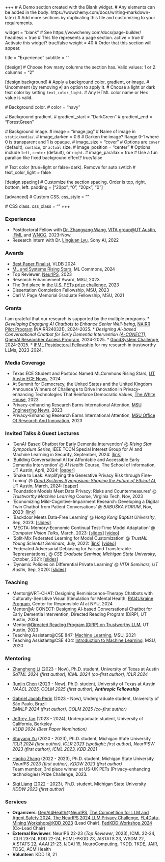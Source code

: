 +++
# A Demo section created with the Blank widget.
# Any elements can be added in the body: https://wowchemy.com/docs/writing-markdown-latex/
# Add more sections by duplicating this file and customizing to your requirements.

widget = "blank"  # See https://wowchemy.com/docs/page-builder/
headless = true  # This file represents a page section.
active = true  # Activate this widget? true/false
weight = 40  # Order that this section will appear.

title = "Experience"
subtitle = ""

[design]
  # Choose how many columns the section has. Valid values: 1 or 2.
  columns = "2"

[design.background]
  # Apply a background color, gradient, or image.
  #   Uncomment (by removing `#`) an option to apply it.
  #   Choose a light or dark text color by setting `text_color_light`.
  #   Any HTML color name or Hex value is valid.

  # Background color.
  # color = "navy"
  
  # Background gradient.
  # gradient_start = "DarkGreen"
  # gradient_end = "ForestGreen"
  
  # Background image.
  # image = "image.jpg"  # Name of image in `static/media/`.
  # image_darken = 0.6  # Darken the image? Range 0-1 where 0 is transparent and 1 is opaque.
  # image_size = "cover"  #  Options are `cover` (default), `contain`, or `actual` size.
  # image_position = "center"  # Options include `left`, `center` (default), or `right`.
  # image_parallax = true  # Use a fun parallax-like fixed background effect? true/false
  
  # Text color (true=light or false=dark). Remove for auto swtich
  # text_color_light = false

[design.spacing]
  # Customize the section spacing. Order is top, right, bottom, left.
  padding = ["20px", "0", "20px", "0"]

[advanced]
 # Custom CSS. 
 css_style = ""
 
 # CSS class.
 css_class = ""
+++

### Experiences

* Postdoctoral Fellow with [Dr. Zhangyang Wang](https://vita-group.github.io/), [VITA group@UT Austin](https://vita-group.github.io/), [IFML](https://www.ifml.institute/) and [WNCG](https://www.ece.utexas.edu/research/groups/wireless-networking-and-communications-group-wncg), 2023-Now.
* Research Intern with Dr. [Lingjuan Lyu](https://sites.google.com/view/lingjuan-lyu/home), Sony AI, 2022

### Awards

* [Best Paper Finalist](https://llm-pbe.github.io/home), VLDB 2024
* [ML and Systems Rising Stars](https://mlcommons.org/2024/06/2024-mlc-rising-stars/), ML Commons, 2024
* Top Reviewer, [NeurIPS](https://neurips.cc/Conferences/2023/ProgramCommittee#top-reivewers), 2023
* Research Enhancement Award, MSU, 2023
* The 3rd place in [the U.S. PETs prize challenge](https://drivendata.co/blog/federated-learning-pets-prize-winners-phases-2-3), 2023
* Dissertation Completion Fellowship, MSU, 2023
* Carl V. Page Memorial Graduate Fellowship, MSU, 2021
<!-- * Student Travel Award, KDD, 2018 -->
<!-- * Outstanding Freshman Scholarship, USTC, 2015 -->

### Grants

I am grateful that our research is supported by the multiple programs.
* <i>Developing Engaging AI Chatbots to Enhance Senior Well-being</i>, [NAIRR Pilot Program](https://nairrpilot.org/opportunities/allocations) (NAIRR240321), 2024-2025.
* <i>Designing AI-based Conversational Chatbot for Early Dementia Intervention ([A-CONECT](https://a-conect.github.io/))</i>, [OpenAI Researcher Access Program](https://openai.com/form/researcher-access-program/), 2024-2025.
* [GoodSystem Challenge](https://ifml.institute/events), 2024-2025.
* [IFML Postdoctoral Fellowship](https://ifml.institute/events) for my research in trustworthy LLMs, 2023-2024.

### Media Coverage

* Texas ECE Student and Postdoc Named MLCommons Rising Stars, [UT Austin ECE News](https://www.ece.utexas.edu/news/texas-ece-student-and-postdoc-named-mlcommons-rising-stars), 2024
* At Summit for Democracy, the United States and the United Kingdom Announce Winners of Challenge to Drive Innovation in Privacy-enhancing Technologies That Reinforce Democratic Values, [The White House](https://www.whitehouse.gov/ostp/news-updates/2023/03/31/us-uk-annouce-winners-innovation-pets-democratic-values/), 2023
* Privacy-enhancing Research Earns International Attention, [MSU Engineering News](https://engineering.msu.edu/news-events/news/2023/04/04/privacy-enhancing-research-earns-international-attention), 2023
* Privacy-Enhancing Research Earns International Attention, [MSU Office Of Research And Innovation](https://research.msu.edu/news/privacy-enhancing-research-earns-international-attention), 2023

### Invited Talks & Guest Lectures

* 'GenAI-Based Chatbot for Early Dementia Intervention' @ *Rising Star Symposium Series*, IEEE TCCN Special Interest Group for AI and Machine Learning in Security, September, 2024: [[link](https://sites.google.com/view/ieee-comsoc-tccn-sig-aiml-sec/rising-star-symposium)]
* 'Building Conversational AI for Affordable and Accessible Early Dementia Intervention' @ *AI Health* Course, The School of Information, UT Austin, April, 2024: [[paper](/publication/2024_a_conect)]
* 'Shake to Leak: Amplifying the Generative Privacy Risk through Fine-Tuning' @ *[Good Systems Symposium: Shaping the Future of Ethical AI](https://gssymposium2024.splashthat.com/)*, UT Austin, March, 2024: [[paper](/publication/2023finetune_privacy)]
* 'Foundation Models Meet Data Privacy: Risks and Countermeasures' @ *Trustworthy Machine Learning* Course, Virginia Tech, Nov, 2023
* 'Economizing Mild-Cognitive-Impairment Research: Developing a Digital Twin Chatbot from Patient Conversations' @ *BABUŠKA FORUM*, Nov, 2023: [[link](https://oden.utexas.edu/news-and-events/events/1852---Junyuan%20Hong/)]
* 'Backdoor Meets Data-Free Learning' @ *Hong Kong Baptist University*, Sep, 2023: [[slides](files/HK_TMLR_Group_Backdoor_Talk.pdf)]
* 'MECTA: Memory-Economic Continual Test-Time Model Adaptation' @ *Computer Vision Talks*, March, 2023: [[slides](files/mecta_CVT.pdf)] [[video](https://www.youtube.com/watch?v=sdp6oZtxW4c)]
* 'Split-Mix Federated Learning for Model Customization' @ *TrustML Young Scientist Seminars*, July, 2022: [[link](https://trustmlresearch.github.io/seminar-talks/index_junyuan_hong.html)] [[video](https://www.youtube.com/watch?v=VA2XsCA6k9s)]
* 'Federated Adversarial Debiasing for Fair and Transferable Representations', @ *CSE Graduate Seminar, Michigan State University*, October, 2021: [[slides](files/MSU_seminar_102021.pdf)]
* 'Dynamic Policies on Differential Private Learning' @ *VITA Seminars, UT Austin*, Sep, 2020: [[slides](files/Dynamic%20Policies%20on%20DP%20learning.pdf)]

### Teaching

* Mentor@VRT-CHAT: Designing Reminiscence-Therapy Chatbots with Culturally-Sensitive Visual Stimulation for Mental Health, [RAI4Ukraine Program](https://airesponsibly.net/RAIforUkraine/), Center for Responsible AI at NYU, 2024
* Mentor@A-CONECT: Designing AI-based Conversational Chatbot for Early Dementia Intervention, Directed Reading Program (DiRP), UT Austin, 2024
* Mentor@[Directed Reading Program (DiRP) on Trustworthy LLM](/project/dirp-trust-llm/), UT Austin, 2023
* Teaching Assistant@CSE 847: [Machine Learning](https://msu-ml.github.io/), MSU, 2021
* Teaching Assistant@CSE 404: [Introduction to Machine Learning](https://msu-ml.github.io/), MSU, 2020

### Mentoring

<!-- Co-mentored with my advisor:
* Zhangheng Li, PhD student at UTAustin, GenAI Privacy ([SaTML'24](publication/2023finetune_privacy/))
* Haobo Zhang, PhD student at MSU, DL Privacy ([NeurIPS'23](publication/2023neurips_i2f/))
* Shuyang Yu, PhD student at MSU, AI Security ([ICLR'24](publication/2023one_image_watermark/), [ICML'23](publication/datafree_backdoor2023icml/), [ICLR'23 Spotlight](publication/foster2023/)) -->

- [Zhangheng Li](https://scholar.google.com/citations?user=NZCLqZMAAAAJ&hl=zh-CN) (2023 - Now), Ph.D. student, University of Texas at Austin  
  _SaTML 2024 (first author), ICML 2024 (co-first author), ICLR 2024_

- [Runjin Chen](https://chenrunjin.github.io/) (2023 - Now), Ph.D. student, University of Texas at Austin  
  _NAACL 2025, COLM 2025 (first author), **Anthropic Fellowship**_

- [Gabriel Jacob Perin](https://scholar.google.com/citations?user=Ihn-OugAAAAJ&hl=en) (2023 - Now), Undergraduate student, University of São Paulo, Brazil  
  _EMNLP 2024 (first author), COLM 2025 (co-first author)_

- [Jeffrey Tan](https://www.linkedin.com/in/tanjeffreyz/) (2023 - 2024), Undergraduate student, University of California, Berkeley  
  _VLDB 2024 (Best Paper Nomination)_

- [Shuyang Yu](https://scholar.google.com.hk/citations?user=ftBPf3oAAAAJ&hl=en) (2020 - 2023), Ph.D. student, Michigan State University  
  _ICLR 2024 (first author), ICLR 2023 (spotlight; first author), NeurIPSW 2023 (first author), ICML 2023, KDD 2021_

- [Haobo Zhang](https://scholar.google.com/citations?user=uiNEZZQAAAAJ&hl=en) (2022 - 2023), Ph.D. student, Michigan State University  
  _NeurIPS 2023 (first author), KDDW 2023 (first author)_  
  Team member, 3rd place winner at US-UK PETs (Privacy-enhancing technologies) Prize Challenge, 2023.

- [Siqi Liang](https://agentds.github.io/) (2022 - 2023), Ph.D. student, Michigan State University  
  _KDDW 2023 (first author)_

### Services

* **Organizers**: [GenAI4Health@NeurIPS](https://genai4health.github.io/), [The Competition for LLM and Agent Safety 2024](https://www.llmagentsafetycomp24.com/), [The NeurIPS 2024 LLM Privacy Challenge](https://llm-pc.github.io/), [FL4Data-Mining Workshop@KDD 2023](https://fl4data-mining.github.io/) (Lead Chair), [FedKDD Workshop 2024](https://fedkdd.github.io/) (Co-Lead Chair)
* **External Reviewer**: NeurIPS 22-23 (*Top Reviewer*, 2023), ICML 22-24, ICLR 23-24, KDD 22-24, ECML-PKDD 23, AISTATS 23, WSDM 22, AISTATS 22, AAAI 21-23, IJCAI 19, NeuroComputing, TKDD, TKDE, JAIR, TDSC, ACM Health
* **Volunteer**: KDD 18, 21
